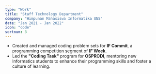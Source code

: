 ```yaml
---
type: "Work"
title: "Staff Technology Department"
company: "Himpunan Mahasiswa Informatika UNS"
date: "Jan 2021 - Jan 2022"
icon: "code"
sortnum: 3
---
```


- Created and managed coding problem sets for **IF Commit**, a programming competition segment of **IF Week**.
- Led the **"Coding Task"** program for **OSPRODI**, mentoring new Informatics students to enhance their programming skills and foster a culture of learning.
